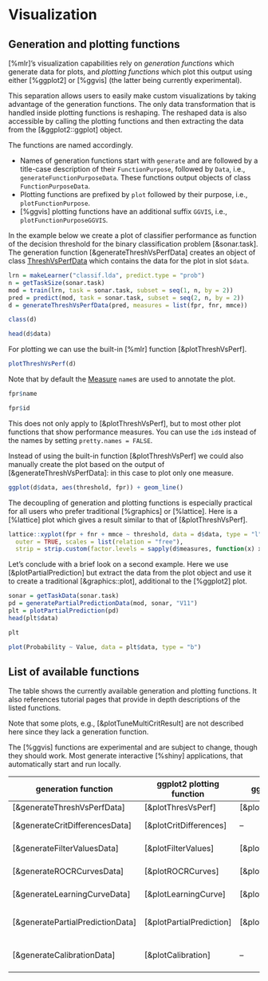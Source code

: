# Visualization

## Generation and plotting functions
[%mlr]'s visualization capabilities rely on *generation functions* which generate data for
plots, and *plotting functions* which plot this output using either [%ggplot2] or [%ggvis]
(the latter being currently experimental).

This separation allows users to easily make custom visualizations by
taking advantage of the generation functions. The only data transformation that is handled inside
plotting functions is reshaping. The reshaped data is also accessible by calling the plotting
functions and then extracting the data from the [&ggplot2::ggplot] object.

The functions are named accordingly.

* Names of generation functions start with `generate` and are followed by a title-case description of
  their `FunctionPurpose`, followed by `Data`, i.e., `generateFunctionPurposeData`.
  These functions output objects of class `FunctionPurposeData`.
* Plotting functions are prefixed by `plot` followed by their purpose, i.e., `plotFunctionPurpose`.
* [%ggvis] plotting functions have an additional suffix `GGVIS`, i.e., `plotFunctionPurposeGGVIS`.

In the example below we create a plot of classifier performance as function of the decision
threshold for the binary classification problem [&sonar.task].
The generation function [&generateThreshVsPerfData] creates an object of class
[ThreshVsPerfData](&generateThreshVsPerfData) which contains the data for the plot in slot
`$data`.

```r
lrn = makeLearner("classif.lda", predict.type = "prob")
n = getTaskSize(sonar.task)
mod = train(lrn, task = sonar.task, subset = seq(1, n, by = 2))
pred = predict(mod, task = sonar.task, subset = seq(2, n, by = 2))
d = generateThreshVsPerfData(pred, measures = list(fpr, fnr, mmce))

class(d)

head(d$data)
```

For plotting we can use the built-in [%mlr] function [&plotThreshVsPerf].

```r
plotThreshVsPerf(d)
```

Note that by default the [Measure](&makeMeasure) `name`s are used to annotate the plot.
```r
fpr$name

fpr$id
```
This does not only apply to [&plotThreshVsPerf], but to most other plot functions that
show performance measures.
You can use the `id`s instead of the names by setting `pretty.names = FALSE`.


Instead of using the built-in function [&plotThreshVsPerf] we could also manually create the plot
based on the output of [&generateThreshVsPerfData]: in this case to plot only one measure.

```r
ggplot(d$data, aes(threshold, fpr)) + geom_line()
```

The decoupling of generation and plotting functions is especially practical for all users
who prefer traditional [%graphics] or [%lattice]. Here is a [%lattice] plot which gives a
result similar to that of [&plotThreshVsPerf].


```r
lattice::xyplot(fpr + fnr + mmce ~ threshold, data = d$data, type = "l", ylab = "performance",
  outer = TRUE, scales = list(relation = "free"),
  strip = strip.custom(factor.levels = sapply(d$measures, function(x) x$name)))
```


Let's conclude with a brief look on a second example.
Here we use [&plotPartialPrediction] but extract the data from the plot object and use it
to create a traditional [&graphics::plot], additional to the [%ggplot2] plot.

```r
sonar = getTaskData(sonar.task)
pd = generatePartialPredictionData(mod, sonar, "V11")
plt = plotPartialPrediction(pd)
head(plt$data)

plt
```

```r
plot(Probability ~ Value, data = plt$data, type = "b")
```


## List of available functions
The table shows the currently available generation and plotting functions.
It also references tutorial pages that provide in depth descriptions of the listed functions.

Note that some plots, e.g., [&plotTuneMultiCritResult] are not described here since they lack
a generation function.

The [%ggvis] functions are experimental and are subject to change, though they should work.
Most generate interactive [%shiny] applications, that automatically start and run locally.

| generation function              | ggplot2 plotting function | ggvis plotting function       | tutorial page                                             |
| -------------------------------- | ------------------------- | ----------------------------- | --------------------------------------------------------- |
| [&generateThreshVsPerfData]      | [&plotThresVsPerf]        | [&plotThreshVsPerfGGVIS]      | [Performance](performance.md)                             |
| [&generateCritDifferencesData]   | [&plotCritDifferences]    | --                            | [Benchmark Experiments](benchmark_experiments.md)         |
| [&generateFilterValuesData]      | [&plotFilterValues]       | [&plotFilterValuesGGVIS]      | [Feature Selection](feature_selection.md)                 |
| [&generateROCRCurvesData]        | [&plotROCRCurves]         | [&plotROCRCurvesGGVIS]        | [ROC Analysis](roc_analysis.md)                           |
| [&generateLearningCurveData]     | [&plotLearningCurve]      | [&plotLearningCurveGGVIS]     | [Learning Curves](learning_curve.md)                       |
| [&generatePartialPredictionData] | [&plotPartialPrediction]  | [&plotPartialPredictionGGVIS] | [Partial Prediction Plots](partial_prediction.md)         |
| [&generateCalibrationData]       | [&plotCalibration]        | --                            | [Classifier Calibration Plots](classifier_calibration.md) |
